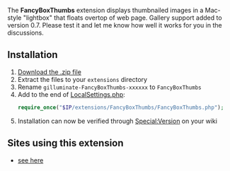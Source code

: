 The '''FancyBoxThumbs''' extension displays thumbnailed images in a Mac-style "lightbox" that floats overtop of web page. Gallery support added to version 0.7. Please test it and let me know how well it works for you in the discussions.

== Installation ==
# [https://github.com/gilluminate/FancyBoxThumbs/archive/master.zip Download the .zip file]
# Extract the files to your <code>extensions</code> directory
# Rename <code>gilluminate-FancyBoxThumbs-xxxxxx</code> to <code>FancyBoxThumbs</code>
# Add to the end of [[Manual:LocalSettings.php|LocalSettings.php]]: <syntaxhighlight lang="php" enclose="div">require_once("$IP/extensions/FancyBoxThumbs/FancyBoxThumbs.php");</syntaxhighlight>
# Installation can now be verified through [[Special:Version]] on your wiki

== Sites using this extension ==
* [[Extension:FancyBoxThumbs/Sites using this extension|see here]]
